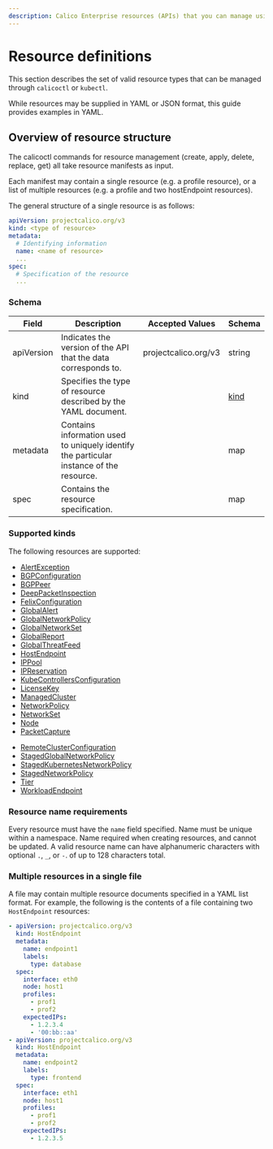 ```yaml
---
description: Calico Enterprise resources (APIs) that you can manage using calicoctl.
---
```


# Resource definitions

This section describes the set of valid resource types that can be managed
through `calicoctl` or `kubectl`.

While resources may be supplied in YAML or JSON format, this guide provides examples in YAML.

## Overview of resource structure

The calicoctl commands for resource management (create, apply, delete, replace, get)
all take resource manifests as input.

Each manifest may contain a single resource
(e.g. a profile resource), or a list of multiple resources (e.g. a profile and two
hostEndpoint resources).

The general structure of a single resource is as follows:

```yaml noValidation
apiVersion: projectcalico.org/v3
kind: <type of resource>
metadata:
  # Identifying information
  name: <name of resource>
  ...
spec:
  # Specification of the resource
  ...
```

### Schema

| Field      | Description                                                                             | Accepted Values      | Schema                   |
| ---------- | --------------------------------------------------------------------------------------- | -------------------- | ------------------------ |
| apiVersion | Indicates the version of the API that the data corresponds to.                          | projectcalico.org/v3 | string                   |
| kind       | Specifies the type of resource described by the YAML document.                          |                      | [kind](#supported-kinds) |
| metadata   | Contains information used to uniquely identify the particular instance of the resource. |                      | map                      |
| spec       | Contains the resource specification.                                                    |                      | map                      |

### Supported kinds

The following resources are supported:

- [AlertException](alertexception.mdx)
- [BGPConfiguration](bgpconfig.mdx)
- [BGPPeer](bgppeer.mdx)
- [DeepPacketInspection](deeppacketinspection.mdx)
- [FelixConfiguration](felixconfig.mdx)
- [GlobalAlert](globalalert.mdx)
- [GlobalNetworkPolicy](globalnetworkpolicy.mdx)
- [GlobalNetworkSet](globalnetworkset.mdx)
- [GlobalReport](globalreport.mdx)
- [GlobalThreatFeed](globalthreatfeed.mdx)
- [HostEndpoint](hostendpoint.mdx)
- [IPPool](ippool.mdx)
- [IPReservation](ipreservation.mdx)
- [KubeControllersConfiguration](kubecontrollersconfig.mdx)
- [LicenseKey](licensekey.mdx)
- [ManagedCluster](managedcluster.mdx)
- [NetworkPolicy](networkpolicy.mdx)
- [NetworkSet](networkset.mdx)
- [Node](node.mdx)
- [PacketCapture](packetcapture.mdx)
<!--TODO-XREF-CC- [Profile](/reference/resources/profile)-->
- [RemoteClusterConfiguration](remoteclusterconfiguration.mdx)
- [StagedGlobalNetworkPolicy](stagedglobalnetworkpolicy.mdx)
- [StagedKubernetesNetworkPolicy](stagedkubernetesnetworkpolicy.mdx)
- [StagedNetworkPolicy](stagednetworkpolicy.mdx)
- [Tier](tier.mdx)
- [WorkloadEndpoint](workloadendpoint.mdx)

### Resource name requirements

Every resource must have the `name` field specified. Name must be unique within a namespace.
Name required when creating resources, and cannot be updated.
A valid resource name can have alphanumeric characters with optional `.`, `_`, or `-`. of up to 128 characters total.

### Multiple resources in a single file

A file may contain multiple resource documents specified in a YAML list format. For example, the following is the contents of a file containing two `HostEndpoint` resources:

```yaml
- apiVersion: projectcalico.org/v3
  kind: HostEndpoint
  metadata:
    name: endpoint1
    labels:
      type: database
  spec:
    interface: eth0
    node: host1
    profiles:
      - prof1
      - prof2
    expectedIPs:
      - 1.2.3.4
      - '00:bb::aa'
- apiVersion: projectcalico.org/v3
  kind: HostEndpoint
  metadata:
    name: endpoint2
    labels:
      type: frontend
  spec:
    interface: eth1
    node: host1
    profiles:
      - prof1
      - prof2
    expectedIPs:
      - 1.2.3.5
```
